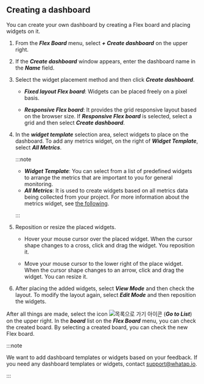 ## Creating a dashboard

You can create your own dashboard by creating a Flex board and placing widgets on it.

1.  From the **_Flex Board_** menu, select **_+ Create dashboard_** on the upper right.

2.  If the **_Create dashboard_** window appears, enter the dashboard name in the **_Name_** field.

3.  Select the widget placement method and then click **_Create dashboard_**.

    -   **_Fixed layout Flex board_**: Widgets can be placed freely on a pixel basis.

    -   **_Responsive Flex board_**: It provides the grid responsive layout based on the browser size. If **_Responsive Flex board_** is selected, select a grid and then select **_Create dashboard_**.

4.  In the **_widget template_** selection area, select widgets to place on the dashboard. To add any metrics widget, on the right of **_Widget Template_**, select **_All Metrics_**.

    :::note

    -   **_Widget Template_**: You can select from a list of predefined widgets to arrange the metrics that are important to you for general monitoring.
    -   **_All Metrics_**: It is used to create widgets based on all metrics data being collected from your project. For more information about the metrics widget, see [the following](flexboard-metric-widget).

    :::

5.  Reposition or resize the placed widgets.

    -   Hover your mouse cursor over the placed widget. When the cursor shape changes to a cross, click and drag the widget. You reposition it.

    -   Move your mouse cursor to the lower right of the place widget. When the cursor shape changes to an arrow, click and drag the widget. You can resize it.

6.  After placing the added widgets, select **_View Mode_** and then check the layout. To modify the layout again, select **_Edit Mode_** and then reposition the widgets.

After all things are made, select the icon ![목록으로 가기 아이콘](/img/ico-exit.svg) (**_Go to List_**) on the upper right. In the **_board_** list on the **_Flex Board_** menu, you can check the created board. By selecting a created board, you can check the new Flex board.

:::note

We want to add dashboard templates or widgets based on your feedback. If you need any dashboard templates or widgets, contact [support@whatap.io](mailto:support@whatap.io).

:::
